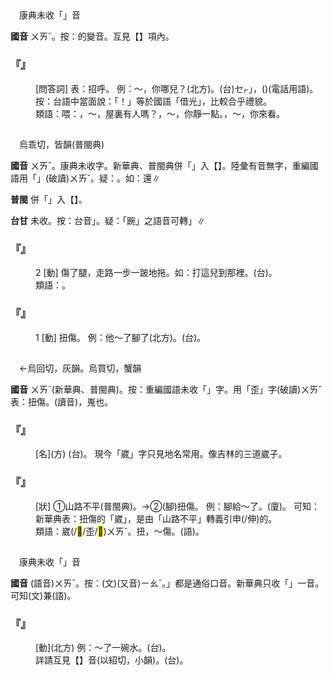 
=={{ruby|喂|ㄨㄞˇ}}==

　康典未收「{{ruby|喂|ㄨㄞˇ}}」音

'''國音''' <rt>ㄨㄞˇ</rt>。按：{{ruby|喂|ㄨㄟˇ}}的變音。互見【{{ruby|喂|ㄨㄞ}}】項內。

    

==='''『{{ruby|喂|ㄨㄞˇ}}』'''===
: [問答詞] 表：招呼。 例：～，你哪兒？(北方)。(台){{ruby|「|ㆥˋ}}<rt>ㆤㆷ</rt>」，({{ruby|借|ㄐㄧㄜㆷ}}{{ruby|問|ㄇㆭ˫}}{{ruby|咧|ㄌㆤ˪}}){{ruby|汝|ㄌㄧˋ}}{{ruby|<mark>&#xf8fbd;</mark>|ㄏㄧㄚ}}{{ruby|底|ㄉㄜˋ}}{{ruby|位|ㄨㄧ˫}}(電話用語)。按：台語中當面說：「{{ruby|借|ㄐㄧㄜㆷ}}{{ruby|問|ㄇㆭ˫}}{{ruby|咧|ㄌㆤ˪}}！」等於國語「借光」，比較合乎禮貌。
:類語：喂：{{ruby|嘿|ㄏㄟ}}，～，屋裏有人嗎？{{ruby|<mark>&#xffc5a;</mark>|ㄨㄞ}}，～，你靜一點。{{ruby|欸|ㄟˋ}}，～，你來看。
:
    

=={{ruby|<mark>&#xffc5a;</mark>|ㄨㄞˇ}}==

　烏乖切，皆韻(普閩典)

'''國音''' <rt>ㄨㄞˇ</rt>。康典未收字。新華典、普閩典併「{{ruby|<mark>&#xffc5a;</mark>|ㄨㄞˇ}}」入【{{ruby|崴|ㄨㄞˇ}}】。陸彙有音無字，重編國語用「{{ruby|歪|ㄨㄞ}}」(破讀)<rt>ㄨㄞˇ</rt>。疑：{{ruby|踠|ㄨㄢˇ}}{{ruby|→|ㄨㄞˇ}}。如：還{{ruby|→|ㄏㄨㄢˊ}}{{ruby|→|ㄏㄞˊ}}∥

'''普閩''' 併「{{ruby|<mark>&#xffc5a;</mark>|ㄨㄞˇ}}」入【{{ruby|崴|ㄨㄞˇ}}】。

'''台甘''' 未收。按：台音{{ruby|「|ㄨㄞˋ}}{{ruby|、|ㄨㆮˋ}}」。疑：「踠」之語音可轉{{ruby|「|ㄨㆮˋ}}」∥

    

==='''『{{ruby|<mark>&#xffc5a;</mark>|ㄨㄞˇ}}』'''===
:2  [動] 傷了腿，走路一步一跛地拖。如：打這兒{{ruby|<mark>&#xffc5a;</mark>|ㄨㄞˇ}}到那裡。(台){{ruby|對|ㄉㄨㄧ˪}}{{ruby|<mark>&#xf8f7a;</mark>|ㄐㄧㄚ}}{{ruby|<mark>&#xffc5a;</mark>|ㄨㆮㆷ}}{{ruby|/|ㄏㄨㆮㆷ}}{{ruby|去|·ㄎㄧ˪}}{{ruby|到|ㄍㄠ˪}}{{ruby|<mark>&#xf8fbd;</mark>|ㄏㄧㄚ}}。
:類語：{{ruby|跩|ㄓㄨㄞˇ}}。
:
    

==='''『{{ruby|<mark>&#xffc5a;</mark>|ㄨㄞˇ}}』'''===
:1  [動] 扭傷。 例：他～了腳了(北方)。(台){{ruby|伊|ㄧ}}{{ruby|<mark>&#xffc5a;</mark>|ㄨㄞˋ}}{{ruby|/|ㄨㆮˋ}}{{ruby|著|ㄉㄧㄜㆷ ͘}}{{ruby|骹|ㄎㄚ}}。
    

=={{ruby|崴|ㄨㄞˇ}}==

　←烏回切，灰韻。烏買切，蟹韻{{ruby|＝|ㄨㄞˇ}}

'''國音''' <rt>ㄨㄞˇ</rt>(新華典、普閩典)。按：重編國語未收「{{ruby|崴|ㄨㄞˇ}}」字。用「歪」字(破讀)<rt>ㄨㄞˇ</rt>表：扭傷。(讀音){{ruby|(文)|ㄨㄟ}}，嵬也。

    

==='''『{{ruby|崴|ㄨㄞˇ}}{{ruby|子|·ㄗˇ}}』'''===
: [名](方) (台){{ruby|山|ㄙㄨㆩ}}{{ruby|水|ㄗㄨㄧˋ}}{{ruby|斡|ㄨㄚㆵ}}{{ruby|彎|ㄨㄢ}}{{ruby|丌|ㆤ}}{{ruby|所|ㄙㆦˋ}}{{ruby|在|ㄗㄞ˫}}。 現今「崴」字只見地名常用。像吉林的三道崴子。
    

==='''『{{ruby|崴|ㄨㄞˇ}}』'''===
: [狀] ①山路不平(普閩典)。→②(腳)扭傷。 例：腳給～了。(廈){{ruby|骹|ㄎㄚ}}{{ruby|<mark>&#xffc5a;</mark>|ㄨㄞˋ}}{{ruby|著|ㄉㄧㄜㆷ ͘}}。 可知：新華典表：扭傷的「崴」，是由「山路不平」轉義引申(/伸)的。
:類語：崴(/<mark>&#xffc5a;</mark>/歪/<mark>&#xffed2;</mark>)<rt>ㄨㄞˇ</rt>。扭，～傷。{{ruby|蹲|ㄘㄨㄣˊ}}{{ruby|(文)|ㄉㄨㄣ}}(語)。
:
    

=={{ruby|舀|ㄨㄞˇ}}==

　康典未收「{{ruby|舀|ㄨㄞˇ}}」音

'''國音''' (語音)<rt>ㄨㄞˇ</rt>。按：(文)(又音)<rt>ㄧㄠˇ</rt>。{{ruby|「|ㄨㄞˇ}}{{ruby|、|ㄎㄨㄞˇ}}」都是通俗口音。新華典只收「{{ruby|舀|ㄧㄠˇ}}」一音。可知(文)兼(語)。

    

==='''『{{ruby|舀|ㄨㄞˇ}}』'''===
: [動](北方) 例：～了一碗水。(台){{ruby|舀|ㄧㄜˋ}}{{ruby|/|ㄧㆫˋ}}{{ruby|/|ㄧㆧˋ}}{{ruby|一|ㄐㄧㆵ ͘}}{{ruby|碗|ㄨㆩˋ}}{{ruby|水|ㄗㄨㄧˋ}}。
:詳請互見【{{ruby|舀|ㄧㄠˇ}}】音(以紹切，小韻)。(台){{ruby|舀|ㄧㄜˋ}}{{ruby|→|ㄧㆫˋ}}{{ruby|/|ㄧㆧˋ}}。
:
    
